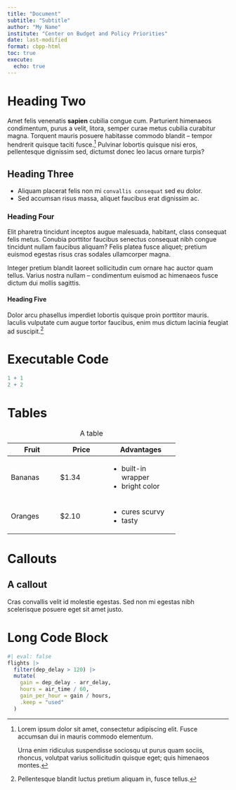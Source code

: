 ```yaml
---
title: "Document"
subtitle: "Subtitle"
author: "My Name"
institute: "Center on Budget and Policy Priorities"
date: last-modified
format: cbpp-html
toc: true
execute: 
  echo: true
---
```


# Heading Two

Amet felis venenatis **sapien** cubilia congue cum. Parturient himenaeos condimentum, purus a velit, litora, semper curae metus cubilia curabitur magna. Torquent mauris posuere habitasse commodo blandit -- tempor hendrerit quisque taciti fusce.[^1] Pulvinar lobortis quisque nisi eros, pellentesque dignissim sed, dictumst donec leo lacus ornare turpis?

[^1]: Lorem ipsum dolor sit amet, consectetur adipiscing elit. Fusce accumsan dui in mauris commodo elementum.

    Urna enim ridiculus suspendisse sociosqu ut purus quam sociis, rhoncus, volutpat varius sollicitudin quisque eget; quis himenaeos montes.

## Heading Three

-   Aliquam placerat felis non mi `convallis consequat` sed eu dolor.
-   Sed accumsan risus massa, aliquet faucibus erat dignissim ac.

### Heading Four

Elit pharetra tincidunt inceptos augue malesuada, habitant, class consequat felis metus. Conubia porttitor faucibus senectus consequat nibh congue tincidunt nullam faucibus aliquam? Felis platea fusce aliquet; pretium euismod egestas risus cras sodales ullamcorper magna.

Integer pretium blandit laoreet sollicitudin cum ornare hac auctor quam tellus. Varius nostra nullam -- condimentum euismod ac himenaeos fusce dictum dui mollis sagittis.

#### Heading Five

Dolor arcu phasellus imperdiet lobortis quisque proin porttitor mauris. Iaculis vulputate cum augue tortor faucibus, enim mus dictum lacinia feugiat ad suscipit.[^2]

[^2]: Pellentesque blandit luctus pretium aliquam in, fusce tellus.

# Executable Code

```r
1 + 1
2 + 2
```

# Tables

+---------------+---------------+----------------------+
| Fruit         | Price         | Advantages           |
+===============+===============+======================+
| Bananas       | \$1.34        | -   built-in wrapper |
|               |               | -   bright color     |
+---------------+---------------+----------------------+
| Oranges       | \$2.10        | -   cures scurvy     |
|               |               | -   tasty            |
+---------------+---------------+----------------------+

: A table

# Callouts

::: callout-note
## A callout

Cras convallis velit id molestie egestas. Sed non mi egestas nibh scelerisque posuere eget sit amet justo.
:::

# Long Code Block

```r
#| eval: false
flights |> 
  filter(dep_delay > 120) |>
  mutate(
    gain = dep_delay - arr_delay,
    hours = air_time / 60,
    gain_per_hour = gain / hours,
    .keep = "used"
  )
```
